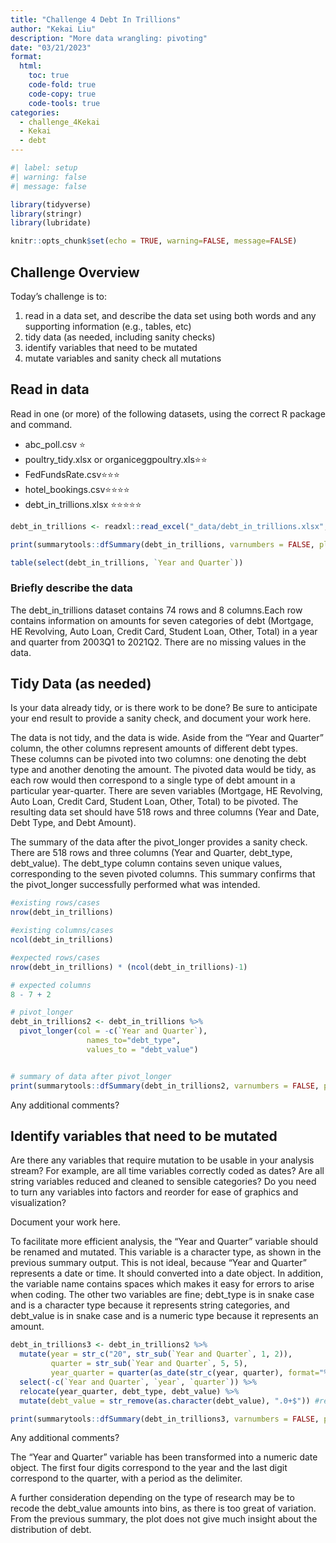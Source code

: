 ```yaml
---
title: "Challenge 4 Debt In Trillions"
author: "Kekai Liu"
description: "More data wrangling: pivoting"
date: "03/21/2023"
format:
  html:
    toc: true
    code-fold: true
    code-copy: true
    code-tools: true
categories:
  - challenge_4Kekai
  - Kekai
  - debt
---
```


```r
#| label: setup
#| warning: false
#| message: false

library(tidyverse)
library(stringr)
library(lubridate)

knitr::opts_chunk$set(echo = TRUE, warning=FALSE, message=FALSE)
```

## Challenge Overview

Today's challenge is to:

1)  read in a data set, and describe the data set using both words and any supporting information (e.g., tables, etc)
2)  tidy data (as needed, including sanity checks)
3)  identify variables that need to be mutated
4)  mutate variables and sanity check all mutations

## Read in data

Read in one (or more) of the following datasets, using the correct R package and command.

-   abc_poll.csv ⭐
-   poultry_tidy.xlsx or organiceggpoultry.xls⭐⭐
-   FedFundsRate.csv⭐⭐⭐
-   hotel_bookings.csv⭐⭐⭐⭐
-   debt_in_trillions.xlsx ⭐⭐⭐⭐⭐

```r
debt_in_trillions <- readxl::read_excel("_data/debt_in_trillions.xlsx", sheet="Sheet1")

print(summarytools::dfSummary(debt_in_trillions, varnumbers = FALSE, plain.ascii = FALSE, style = "grid", graph.magnif = 0.70, valid.col = FALSE), method = 'render', table.classes = 'table-condensed')

table(select(debt_in_trillions, `Year and Quarter`))

```

### Briefly describe the data

The debt_in_trillions dataset contains 74 rows and 8 columns.Each row contains information on amounts for seven categories of debt (Mortgage, HE Revolving, Auto Loan, Credit Card, Student Loan, Other, Total) in a year and quarter from 2003Q1 to 2021Q2. There are no missing values in the data.

## Tidy Data (as needed)

Is your data already tidy, or is there work to be done? Be sure to anticipate your end result to provide a sanity check, and document your work here.

The data is not tidy, and the data is wide. Aside from the "Year and Quarter" column, the other columns represent amounts of different debt types. These columns can be pivoted into two columns: one denoting the debt type and another denoting the amount. The pivoted data would be tidy, as each row would then correspond to a single type of debt amount in a particular year-quarter. There are seven variables (Mortgage, HE Revolving, Auto Loan, Credit Card, Student Loan, Other, Total) to be pivoted. The resulting data set should have 518 rows and three columns (Year and Date, Debt Type, and Debt Amount).

The summary of the data after the pivot_longer provides a sanity check. There are 518 rows and three columns (Year and Quarter, debt_type, debt_value). The debt_type column contains seven unique values, corresponding to the seven pivoted columns. This summary confirms that the pivot_longer successfully performed what was intended.

```r

#existing rows/cases
nrow(debt_in_trillions)

#existing columns/cases
ncol(debt_in_trillions)

#expected rows/cases
nrow(debt_in_trillions) * (ncol(debt_in_trillions)-1)

# expected columns 
8 - 7 + 2

# pivot_longer
debt_in_trillions2 <- debt_in_trillions %>%
  pivot_longer(col = -c(`Year and Quarter`),
                 names_to="debt_type",
                 values_to = "debt_value")


# summary of data after pivot_longer
print(summarytools::dfSummary(debt_in_trillions2, varnumbers = FALSE, plain.ascii = FALSE, style = "grid", graph.magnif = 0.70, valid.col = FALSE), method = 'render', table.classes = 'table-condensed')

```

Any additional comments?

## Identify variables that need to be mutated

Are there any variables that require mutation to be usable in your analysis stream? For example, are all time variables correctly coded as dates? Are all string variables reduced and cleaned to sensible categories? Do you need to turn any variables into factors and reorder for ease of graphics and visualization?

Document your work here.

To facilitate more efficient analysis, the "Year and Quarter" variable should be renamed and mutated. This variable is a character type, as shown in the previous summary output. This is not ideal, because "Year and Quarter" represents a date or time. It should converted into a date object. In addition, the variable name contains spaces which makes it easy for errors to arise when coding. The other two variables are fine; debt_type is in snake case and is a character type because it represents string categories, and debt_value is in snake case and is a numeric type because it represents an amount.

```r

debt_in_trillions3 <- debt_in_trillions2 %>%
  mutate(year = str_c("20", str_sub(`Year and Quarter`, 1, 2)), 
         quarter = str_sub(`Year and Quarter`, 5, 5),
         year_quarter = quarter(as_date(str_c(year, quarter), format="%Y%q"),  with_year=TRUE)) %>% #generate year_quarter as date object
  select(-c(`Year and Quarter`, `year`, `quarter`)) %>%
  relocate(year_quarter, debt_type, debt_value) %>%
  mutate(debt_value = str_remove(as.character(debt_value), ".0+$")) #remove excess trailing zeros in decimal

print(summarytools::dfSummary(debt_in_trillions3, varnumbers = FALSE, plain.ascii = FALSE, style = "grid", graph.magnif = 0.70, valid.col = FALSE), method = 'render', table.classes = 'table-condensed')


```

Any additional comments?

The "Year and Quarter" variable has been transformed into a numeric date object. The first four digits correspond to the year and the last digit correspond to the quarter, with a period as the delimiter.

A further consideration depending on the type of research may be to recode the debt_value amounts into bins, as there is too great of variation. From the previous summary, the plot does not give much insight about the distribution of debt.

